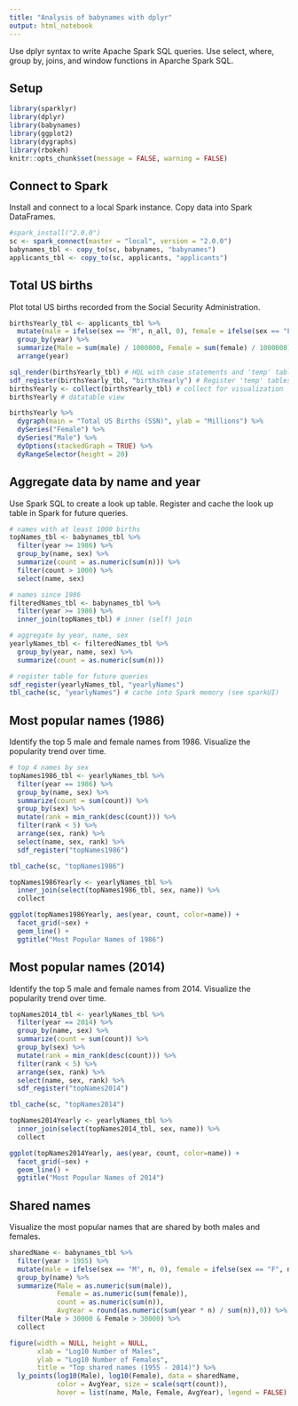 ```yaml
---
title: "Analysis of babynames with dplyr"
output: html_notebook
---
```


Use dplyr syntax to write Apache Spark SQL queries. Use select, where, group by, joins, and window functions in Aparche Spark SQL.

## Setup

```r
library(sparklyr)
library(dplyr)
library(babynames)
library(ggplot2)
library(dygraphs)
library(rbokeh)
knitr::opts_chunk$set(message = FALSE, warning = FALSE)
```

## Connect to Spark

Install and connect to a local Spark instance. Copy data into Spark DataFrames.

```r
#spark_install("2.0.0")
sc <- spark_connect(master = "local", version = "2.0.0")
babynames_tbl <- copy_to(sc, babynames, "babynames")
applicants_tbl <- copy_to(sc, applicants, "applicants")
```

## Total US births

Plot total US births recorded from the Social Security Administration.

```r
birthsYearly_tbl <- applicants_tbl %>%
  mutate(male = ifelse(sex == "M", n_all, 0), female = ifelse(sex == "F", n_all, 0)) %>%
  group_by(year) %>%
  summarize(Male = sum(male) / 1000000, Female = sum(female) / 1000000) %>%
  arrange(year)

sql_render(birthsYearly_tbl) # HQL with case statements and 'temp' tables
sdf_register(birthsYearly_tbl, "birthsYearly") # Register 'temp' tables
birthsYearly <- collect(birthsYearly_tbl) # collect for visualization
birthsYearly # datatable view

birthsYearly %>%
  dygraph(main = "Total US Births (SSN)", ylab = "Millions") %>%
  dySeries("Female") %>%
  dySeries("Male") %>%
  dyOptions(stackedGraph = TRUE) %>%
  dyRangeSelector(height = 20)
```

## Aggregate data by name and year

Use Spark SQL to create a look up table. Register and cache the look up table in Spark for future queries.

```r
# names with at least 1000 births
topNames_tbl <- babynames_tbl %>%
  filter(year >= 1986) %>%  
  group_by(name, sex) %>%
  summarize(count = as.numeric(sum(n))) %>%
  filter(count > 1000) %>%
  select(name, sex)

# names since 1986
filteredNames_tbl <- babynames_tbl %>%
  filter(year >= 1986) %>%
  inner_join(topNames_tbl) # inner (self) join

# aggregate by year, name, sex
yearlyNames_tbl <- filteredNames_tbl %>%
  group_by(year, name, sex) %>%
  summarize(count = as.numeric(sum(n)))

# register table for future queries
sdf_register(yearlyNames_tbl, "yearlyNames")
tbl_cache(sc, "yearlyNames") # cache into Spark memory (see sparkUI)
```

## Most popular names (1986)

Identify the top 5 male and female names from 1986. Visualize the popularity trend over time.

```r
# top 4 names by sex
topNames1986_tbl <- yearlyNames_tbl %>%
  filter(year == 1986) %>%
  group_by(name, sex) %>%
  summarize(count = sum(count)) %>%
  group_by(sex) %>%
  mutate(rank = min_rank(desc(count))) %>%
  filter(rank < 5) %>%
  arrange(sex, rank) %>%
  select(name, sex, rank) %>%
  sdf_register("topNames1986")

tbl_cache(sc, "topNames1986")

topNames1986Yearly <- yearlyNames_tbl %>%
  inner_join(select(topNames1986_tbl, sex, name)) %>%
  collect

ggplot(topNames1986Yearly, aes(year, count, color=name)) +
  facet_grid(~sex) +
  geom_line() +
  ggtitle("Most Popular Names of 1986")
```

## Most popular names (2014)

Identify the top 5 male and female names from 2014. Visualize the popularity trend over time.

```r
topNames2014_tbl <- yearlyNames_tbl %>%
  filter(year == 2014) %>%
  group_by(name, sex) %>%
  summarize(count = sum(count)) %>%
  group_by(sex) %>%
  mutate(rank = min_rank(desc(count))) %>%
  filter(rank < 5) %>%
  arrange(sex, rank) %>%
  select(name, sex, rank) %>%
  sdf_register("topNames2014")

tbl_cache(sc, "topNames2014")

topNames2014Yearly <- yearlyNames_tbl %>%
  inner_join(select(topNames2014_tbl, sex, name)) %>%
  collect

ggplot(topNames2014Yearly, aes(year, count, color=name)) +
  facet_grid(~sex) +
  geom_line() +
  ggtitle("Most Popular Names of 2014")
```

## Shared names

Visualize the most popular names that are shared by both males and females.

```r
sharedName <- babynames_tbl %>%
  filter(year > 1955) %>%
  mutate(male = ifelse(sex == "M", n, 0), female = ifelse(sex == "F", n, 0)) %>%
  group_by(name) %>%
  summarize(Male = as.numeric(sum(male)), 
            Female = as.numeric(sum(female)),
            count = as.numeric(sum(n)),
            AvgYear = round(as.numeric(sum(year * n) / sum(n)),0)) %>%
  filter(Male > 30000 & Female > 30000) %>%
  collect

figure(width = NULL, height = NULL, 
       xlab = "Log10 Number of Males", 
       ylab = "Log10 Number of Females",
       title = "Top shared names (1955 - 2014)") %>%
  ly_points(log10(Male), log10(Female), data = sharedName,
            color = AvgYear, size = scale(sqrt(count)),
            hover = list(name, Male, Female, AvgYear), legend = FALSE)
```
